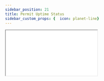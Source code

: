 ```yaml
---
sidebar_position: 21
title: Permit Uptime Status
sidebar_custom_props: {  icon: planet-line}
---
```


<iframe
	style={{
		backgroundColor: "white",
		maxWidth: "80vw",
	}}
	src={"https://permit-io.instatus.com/"}
	width={"1080px"}
	height={"800px"}
	style={{
		transform: "scale(0.7)",
		transformOrigin: "0 0",
		marginBottom: "-200px",
	}}
/>

:::note info
If you would like to get updates regarding any status changes within Permit, please subscribe by clicking the **"Get Updates"** button.

:::
